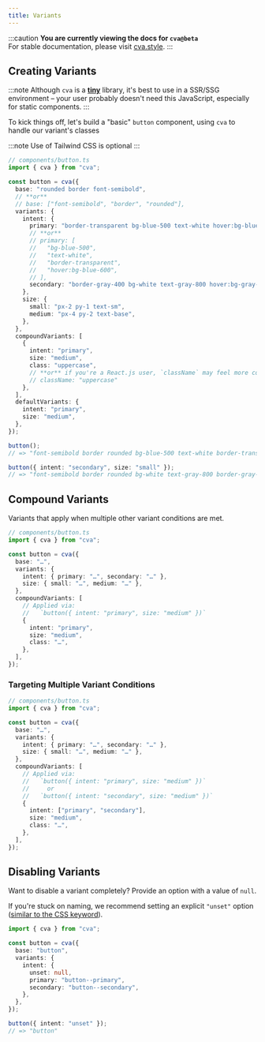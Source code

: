 ```yaml
---
title: Variants
---
```



:::caution
**You are currently viewing the docs for `cva@beta`**  
For stable documentation, please visit [cva.style](https://cva.style).
:::

<Carbon />

## Creating Variants

:::note
Although `cva` is a [**tiny**](https://bundlephobia.com/package/cva) library, it's best to use in a SSR/SSG environment – your user probably doesn't need this JavaScript, especially for static components.
:::

To kick things off, let's build a "basic" `button` component, using `cva` to handle our variant's classes

:::note
Use of Tailwind CSS is optional
:::

```ts
// components/button.ts
import { cva } from "cva";

const button = cva({
  base: "rounded border font-semibold",
  // **or**
  // base: ["font-semibold", "border", "rounded"],
  variants: {
    intent: {
      primary: "border-transparent bg-blue-500 text-white hover:bg-blue-600",
      // **or**
      // primary: [
      //   "bg-blue-500",
      //   "text-white",
      //   "border-transparent",
      //   "hover:bg-blue-600",
      // ],
      secondary: "border-gray-400 bg-white text-gray-800 hover:bg-gray-100",
    },
    size: {
      small: "px-2 py-1 text-sm",
      medium: "px-4 py-2 text-base",
    },
  },
  compoundVariants: [
    {
      intent: "primary",
      size: "medium",
      class: "uppercase",
      // **or** if you're a React.js user, `className` may feel more consistent:
      // className: "uppercase"
    },
  ],
  defaultVariants: {
    intent: "primary",
    size: "medium",
  },
});

button();
// => "font-semibold border rounded bg-blue-500 text-white border-transparent hover:bg-blue-600 text-base py-2 px-4 uppercase"

button({ intent: "secondary", size: "small" });
// => "font-semibold border rounded bg-white text-gray-800 border-gray-400 hover:bg-gray-100 text-sm py-1 px-2"
```

## Compound Variants

Variants that apply when multiple other variant conditions are met.

```ts
// components/button.ts
import { cva } from "cva";

const button = cva({
  base: "…",
  variants: {
    intent: { primary: "…", secondary: "…" },
    size: { small: "…", medium: "…" },
  },
  compoundVariants: [
    // Applied via:
    //   `button({ intent: "primary", size: "medium" })`
    {
      intent: "primary",
      size: "medium",
      class: "…",
    },
  ],
});
```

### Targeting Multiple Variant Conditions

```ts
// components/button.ts
import { cva } from "cva";

const button = cva({
  base: "…",
  variants: {
    intent: { primary: "…", secondary: "…" },
    size: { small: "…", medium: "…" },
  },
  compoundVariants: [
    // Applied via:
    //   `button({ intent: "primary", size: "medium" })`
    //     or
    //   `button({ intent: "secondary", size: "medium" })`
    {
      intent: ["primary", "secondary"],
      size: "medium",
      class: "…",
    },
  ],
});
```

## Disabling Variants

Want to disable a variant completely? Provide an option with a value of `null`.

If you're stuck on naming, we recommend setting an explicit `"unset"` option ([similar to the CSS keyword](https://developer.mozilla.org/en-US/docs/Web/CSS/unset)).

```ts
import { cva } from "cva";

const button = cva({
  base: "button",
  variants: {
    intent: {
      unset: null,
      primary: "button--primary",
      secondary: "button--secondary",
    },
  },
});

button({ intent: "unset" });
// => "button"
```
